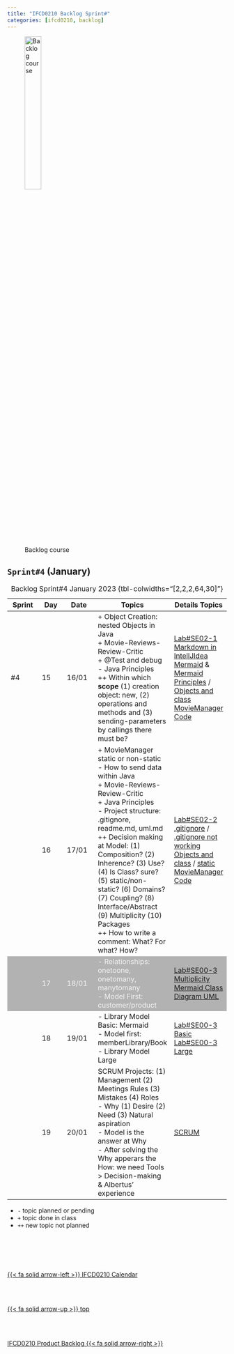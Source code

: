 ```yaml
---
title: "IFCD0210 Backlog Sprint#"
categories: [ifcd0210, backlog]
---
```


<style>
tr:nth-child(3) {
  background-color: #b2b2b2!important;
  color: #f4f4f4!important;
}
</style>


![Backlog course](/images/home/backlog.jpg){width="30%"}

## ``Sprint#4`` (January)


::: {.column-page-right}
| Sprint  | Day | Date | Topics |  Details Topics |
| -- | -- | -- | -- | -- |
| #4 | 15 | 16/01 | + Object Creation: nested Objects in Java</br> + Movie-Reviews-Review-Critic</br>+ @Test and debug</br> - Java Principles <br> ++ Within which <b>scope</b> (1) creation object: new, (2) operations and methods and (3) sending-parameters by callings there must be?| [Lab#SE02-1](/javase/selab2-1.qmd)</br>[Markdown in IntellJIdea Mermaid](https://www.jetbrains.com/help/idea/markdown.html#table){.external} & [Mermaid](https://mermaid.js.org/syntax/classDiagram.html){.external} </br>[Principles](/javase/se-what-principles.qmd) / [Objects and class](/javase/se-concepts-objects.qmd)</br>[MovieManager Code](https://github.com/AlbertProfe/CifoJava2023/tree/master/MovieManger){.external} |
|  | 16 | 17/01 | + MovieManager static or non-static</br> - How to send data within Java</br> + Movie-Reviews-Review-Critic</br> + Java Principles </br> - Project structure: .gitignore, readme.md, uml.md</br> ++ Decision making at Model: (1) Composition? (2) Inherence? (3) Use? (4) Is Class? sure? (5) static/non-static? (6) Domains? (7) Coupling? (8) Interface/Abstract (9) Multiplicity (10) Packages</br> ++ How to write a comment: What? For what? How?| [Lab#SE02-2](/javase/selab2-2.qmd)</br>[.gitignore](https://git-scm.com/docs/gitignore){.external} / [.gitignore not working](https://stackoverflow.com/questions/25436312/gitignore-not-working){.external}</br>[Objects and class](/javase/se-concepts-objects.qmd) / [static](/javase/se-concepts-static.qmd)</br>[MovieManager Code](https://github.com/AlbertProfe/CifoJava2023/tree/master/MovieManger){.external} |
|  | 17 | 18/01 | - Relationships: onetoone, onetomany, manytomany</br> - Model First: customer/product | [Lab#SE00-3](/javase/selab0-3.qmd)</br>[Multiplicity](/javase/se-pattern-uml.qmd#entity-relationship-types-multiplicity)</br>[Mermaid Class Diagram UML](https://mermaid.js.org/syntax/classDiagram.html){.external} |
|  | 18 | 19/01 | - Library Model Basic: Mermaid</br> - Model first: memberLibrary/Book</br>- Library Model Large</br> | [Lab#SE00-3 Basic](/javase/selab0-3.qmd#basic-uml)</br>[Lab#SE00-3 Large](/javase/selab0-3.qmd#large-uml) |
|  | 19 | 20/01 | SCRUM Projects: (1) Management (2) Meetings Rules (3) Mistakes (4) Roles</br> - Why (1) Desire (2) Need (3) Natural aspiration</br> - Model is the answer at Why</br> - After solving the Why apperars the How: we need Tools > Decision-making & Albertus' experience | [SCRUM](/scrum/scrum-what-concepts.qmd) |
: Backlog Sprint#4 January 2023 {tbl-colwidths="[2,2,2,64,30]"}
:::


::: {.callout-note}

- `-` topic planned or pending
- `+` topic done in class
- `++` new topic not planned

:::
<!--- navLinks -->
<br><br>
<div class=row>
<br>
<div class='column left previous'>
<br>
[{{< fa solid arrow-left >}} IFCD0210 Calendar](/ifcd0210/ifcd0210calendar.qmd)
<br>
</div>
<br>
<div class='column center'>
<br>
[{{< fa solid arrow-up >}} top](#top)
<br>
</div>
<br>
<div class='column right next'>
<br>
[IFCD0210 Product Backlog  {{< fa solid arrow-right >}}](/ifcd0210/ifcd0210backlog-product.qmd)
<br>
</div>
<br>
</div>
